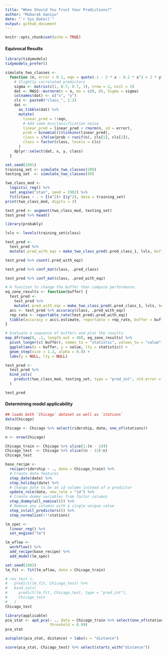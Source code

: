 ```yaml
---
title: "When Should You Trust Your Predictions?"
author: "Mubarak Ganiyu"
date: "`r Sys.Date()`"
output: github_document
---
```


```r
knitr::opts_chunk$set(echo = TRUE)
```

#### Equivocal Results

```r
library(tidymodels)
tidymodels_prefer()

simulate_two_classes <-
  function (n, error = 0.1, eqn = quote(-1 - 2 * x - 0.2 * x^2 + 2 * y^2))  {
    # Slightly correlated predictors
    sigma <- matrix(c(1, 0.7, 0.7, 1), nrow = 2, ncol = 2)
    dat <- MASS::mvrnorm(n = n, mu = c(0, 0), Sigma = sigma)
    colnames(dat) <- c("x", "y")
    cls <- paste0("class_", 1:2)
    dat <-
      as_tibble(dat) %>%
      mutate(
        linear_pred = !!eqn,
        # Add some misclassification noise
        linear_pred = linear_pred + rnorm(n, sd = error),
        prob = binomial()$linkinv(linear_pred),
        class = ifelse(prob > runif(n), cls[1], cls[2]),
        class = factor(class, levels = cls)
      )
    dplyr::select(dat, x, y, class)
  }

set.seed(1901)
training_set <- simulate_two_classes(200)
testing_set  <- simulate_two_classes(50)

```


```r
two_class_mod <-
  logistic_reg() %>%
  set_engine("stan", seed = 1902) %>%
  fit(class ~ . + I(x^2)+ I(y^2), data = training_set)
print(two_class_mod, digits = 3)
```

```r
test_pred <- augment(two_class_mod, testing_set)
test_pred %>% head()
```

```r
library(probably)

lvls <- levels(training_set$class)

test_pred <-
  test_pred %>%
  mutate(.pred_with_eqz = make_two_class_pred(.pred_class_1, lvls, buffer = 0.15))

test_pred %>% count(.pred_with_eqz)
```

```r
test_pred %>% conf_mat(class, .pred_class)

test_pred %>% conf_mat(class, .pred_with_eqz)
```

```r
# A function to change the buffer then compute performance.
eq_zone_results <- function(buffer) {
  test_pred <-
    test_pred %>%
    mutate(.pred_with_eqz = make_two_class_pred(.pred_class_1, lvls, buffer = buffer))
  acc <- test_pred %>% accuracy(class, .pred_with_eqz)
  rep_rate <- reportable_rate(test_pred$.pred_with_eqz)
  tibble(accuracy = acc$.estimate, reportable = rep_rate, buffer = buffer)
}

# Evaluate a sequence of buffers and plot the results.
map_dfr(seq(0, .1, length.out = 40), eq_zone_results) %>%
  pivot_longer(c(-buffer), names_to = "statistic", values_to = "value") %>%
  ggplot(aes(x = buffer, y = value, lty = statistic)) +
  geom_step(size = 1.2, alpha = 0.8) +
  labs(y = NULL, lty = NULL)
```

```r
test_pred <-
  test_pred %>%
  bind_cols(
    predict(two_class_mod, testing_set, type = "pred_int", std_error = TRUE)
  )

test_pred
```

#### Determining model applicability

```r
## loads both `Chicago` dataset as well as `stations`
data(Chicago)

Chicago <- Chicago %>% select(ridership, date, one_of(stations))

n <- nrow(Chicago)

Chicago_train <- Chicago %>% slice(1:(n - 14))
Chicago_test  <- Chicago %>% slice((n - 13):n)
Chicago_test
```


```r
base_recipe <-
  recipe(ridership ~ ., data = Chicago_train) %>%
  # Create date features
  step_date(date) %>%
  step_holiday(date) %>%
  # Change date to be an id column instead of a predictor
  update_role(date, new_role = "id") %>%
  # Create dummy variables from factor columns
  step_dummy(all_nominal()) %>%
  # Remove any columns with a single unique value
  step_zv(all_predictors()) %>%
  step_normalize(!!!stations)

lm_spec <-
  linear_reg() %>%
  set_engine("lm")

lm_wflow <-
  workflow() %>%
  add_recipe(base_recipe) %>%
  add_model(lm_spec)

set.seed(1902)
lm_fit <- fit(lm_wflow, data = Chicago_train)
```

```r
# res_test <-
#   predict(lm_fit, Chicago_test) %>%
#   bind_cols(
#     predict(lm_fit, Chicago_test, type = "pred_int"),
#     Chicago_test
#   )
Chicago_test
```

```r
library(applicable)
pca_stat <- apd_pca(~ ., data = Chicago_train %>% select(one_of(stations)),
                    threshold = 0.99)
pca_stat
```

```r
autoplot(pca_stat, distance) + labs(x = "distance")
```

```r
score(pca_stat, Chicago_test) %>% select(starts_with("distance"))
```

